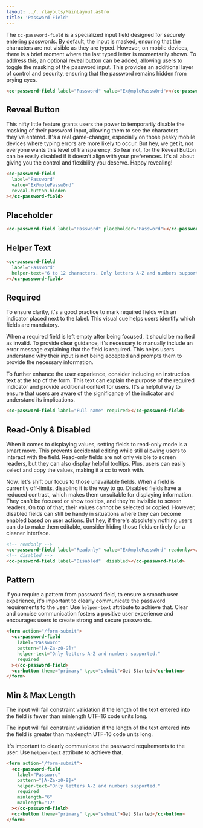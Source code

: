 ```yaml
---
layout: ../../layouts/MainLayout.astro
title: 'Password Field'
---
```



The `cc-password-field` is a specialized input field designed for securely entering passwords. By default, the input is masked, ensuring that the characters are not visible as they are typed. However, on mobile devices, there is a brief moment where the last typed letter is momentarily shown. To address this, an optional reveal button can be added, allowing users to toggle the masking of the password input. This provides an additional layer of control and security, ensuring that the password remains hidden from prying eyes.


<ComponentPreview
  client:load
  component='
    <cc-password-field label="Password" value="Ex@mplePassw0rd"></cc-password-field>
  '
/>

```html
<cc-password-field label="Password" value="Ex@mplePassw0rd"></cc-password-field>
```

## Reveal Button

This nifty little feature grants users the power to temporarily disable the masking of their password input, allowing them to see the characters they've entered. It's a real game-changer, especially on those pesky mobile devices where typing errors are more likely to occur. But hey, we get it, not everyone wants this level of transparency. So fear not, for the Reveal Button can be easily disabled if it doesn't align with your preferences. It's all about giving you the control and flexibility you deserve. Happy revealing!

<ComponentPreview
  client:load
  component='
    <cc-password-field label="Password" value="Ex@mplePassw0rd" reveal-button-hidden></cc-password-field>
  '
/>

```html
<cc-password-field 
  label="Password" 
  value="Ex@mplePassw0rd" 
  reveal-button-hidden
></cc-password-field>
```

## Placeholder

<ComponentPreview
  client:load
  component='
    <cc-password-field label="Password" placeholder="Password"></cc-password-field>
  '
/>

```html
<cc-password-field label="Password" placeholder="Password"></cc-password-field>
```

## Helper Text

<ComponentPreview
  client:load
  component='
    <cc-password-field label="Password" helper-text="6 to 12 characters. Only letters A-Z and numbers supported."></cc-password-field>
  '
/>

```html
<cc-password-field 
  label="Password" 
  helper-text="6 to 12 characters. Only letters A-Z and numbers supported."
></cc-password-field>
```

## Required

To ensure clarity, it's a good practice to mark required fields with an indicator placed next to the label. This visual cue helps users identify which fields are mandatory. 

When a required field is left empty after being focused, it should be marked as invalid. To provide clear guidance, it's necessary to manually include an error message explaining that the field is required. This helps users understand why their input is not being accepted and prompts them to provide the necessary information.

To further enhance the user experience, consider including an instruction text at the top of the form. This text can explain the purpose of the required indicator and provide additional context for users. It's a helpful way to ensure that users are aware of the significance of the indicator and understand its implications.

<ComponentPreview
  client:load
  component='
    <cc-password-field label="Full name" required></cc-password-field>
  '
/>

```html
<cc-password-field label="Full name" required></cc-password-field>
```

## Read-Only & Disabled

When it comes to displaying values, setting fields to read-only mode is a smart move. This prevents accidental editing while still allowing users to interact with the field. Read-only fields are not only visible to screen readers, but they can also display helpful tooltips. Plus, users can easily select and copy the values, making it a cc to work with.

Now, let's shift our focus to those unavailable fields. When a field is currently off-limits, disabling it is the way to go. Disabled fields have a reduced contrast, which makes them unsuitable for displaying information. They can't be focused or show tooltips, and they're invisible to screen readers. On top of that, their values cannot be selected or copied. However, disabled fields can still be handy in situations where they can become enabled based on user actions. But hey, if there's absolutely nothing users can do to make them editable, consider hiding those fields entirely for a cleaner interface.

<ComponentPreview
  client:load
  component='
    <cc-password-field label="Readonly" value="Ex@mplePassw0rd" readonly></cc-password-field>
    <cc-password-field label="Disabled" disabled></cc-password-field>
  '
/>

```html
<!-- readonly -->
<cc-password-field label="Readonly" value="Ex@mplePassw0rd" readonly></cc-password-field>
<!-- disabled -->
<cc-password-field label="Disabled"  disabled></cc-password-field>
```

## Pattern

If you require a pattern from password field, to ensure a smooth user experience, it's important to clearly communicate the password requirements to the user. Use `helper-text` attribute to achieve that. Clear and concise communication fosters a positive user experience and encourages users to create strong and secure passwords.

<ComponentPreview
  client:load
  component='
    <form action="/form-submit">
        <cc-password-field label="Password" pattern="[A-Za-z0-9]+" helper-text="Only letters A-Z and numbers supported." required></cc-password-field>
        <cc-button theme="primary" type="submit">Get Started</cc-button>
    </form>
  '
  style="display: block;"
/>

```html
<form action="/form-submit">
  <cc-password-field 
    label="Password" 
    pattern="[A-Za-z0-9]+" 
    helper-text="Only letters A-Z and numbers supported." 
    required
  ></cc-password-field>
  <cc-button theme="primary" type="submit">Get Started</cc-button>
</form>
```

## Min & Max Length

The input will fail constraint validation if the length of the text entered into the field is fewer than minlength UTF-16 code units long.

The input will fail constraint validation if the length of the text entered into the field is greater than maxlength UTF-16 code units long.

It's important to clearly communicate the password requirements to the user. Use `helper-text` attribute to achieve that.

<ComponentPreview
  client:load
  component='
    <form action="/form-submit">
        <cc-password-field label="Password" pattern="[A-Za-z0-9]+" helper-text="6 to 12 characters. Only letters A-Z and numbers supported." required minlength="6" maxlength="12"></cc-password-field>
        <cc-button theme="primary" type="submit">Get Started</cc-button>
    </form>
  '
  style="display: block;"
/>

```html
<form action="/form-submit">
  <cc-password-field 
    label="Password" 
    pattern="[A-Za-z0-9]+" 
    helper-text="Only letters A-Z and numbers supported." 
    required
    minlength="6" 
    maxlength="12"
  ></cc-password-field>
  <cc-button theme="primary" type="submit">Get Started</cc-button>
</form>
```